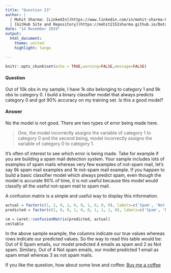 ```yaml
---
title: "Question 23"
author: |
  | Mohit Sharma: [LinkedIn](https://www.linkedin.com/in/mohit-sharma-82030487/), [Twitter](https://twitter.com/mohitsh48631107)
  | [GitHub Site and Repository](https://mohit2152sharma.github.io/Data-Science-Question-A-Day/)
date: "14 November 2019"
output: 
  html_document:
    theme: united
    highlight: tango

---
```


```r
knitr::opts_chunk$set(echo = TRUE,warning=FALSE,message=FALSE)
```

#### Question

Out of 10k obs in my sample, I have 1k obs belonging to category 1 and 9k obs to category 0. I build a binary classifier model that always predicts category 0 and got 90% accuracy on my training set. Is this a good model?

#### Answer

No the model is not good. There are two types of error being made here.

  > One, the model incorrectly assigns the variable of category 1 to category 0 and the second being, model incorrectly assigns the variable of category 0 to category 1.

It's often of interest to see which error is being made. Take for example if you are building a spam mail detection system. Your sample includes lots of examples of spam mails whereas very few examples of not-spam mail, let's say 9k spam mail examples and 1k not-spam mail example. If you happen to build a basic classifier model which always predict spam, even though the model is accurate 90% of time, it is not useful because this model would classify all the useful not-spam mail to spam mail.

A confusion matrix is a simple and useful way to display this information.

```r
actual = factor(c(1, 1, 0, 1, 0, 0, 1, 0, 0, 0), labels=c('Spam', 'Not Spam'))
predicted = factor(c(1, 0, 0, 1, 0, 0, 1, 1, 1, 0), labels=c('Spam', 'Not Spam'))

cm = caret::confusionMatrix(predicted, actual)
cm$table
```

In the above sample example, the columns indicate our true values whereas rows indicate our predicted values. So the way to read this table would be: Out of 6 Spam emails, our model predicted 4 emails as spam and 2 as Not spam. Similary, Out of 4 Not spam emails, our model predicted 1 email as spam email whereas 3 as not spam mails.

If you like the question, how about some love and coffee: <a href='https://www.buymeacoffee.com/NgFs2zX'>Buy me a coffee</a>
